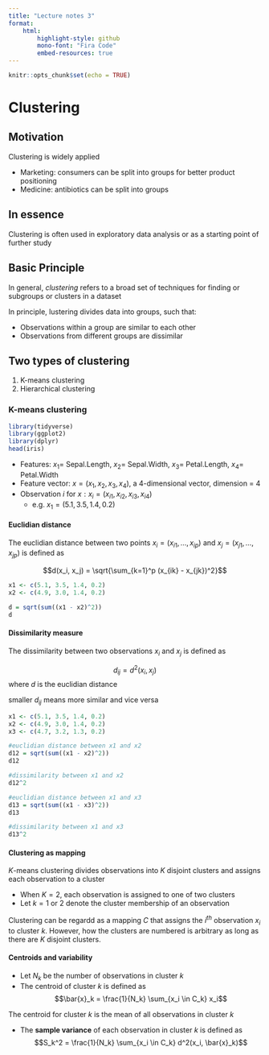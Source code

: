 ```yaml
---
title: "Lecture notes 3"
format: 
    html:
        highlight-style: github
        mono-font: "Fira Code"
        embed-resources: true
---
```


```r
knitr::opts_chunk$set(echo = TRUE)
```

# Clustering

## Motivation
Clustering is widely applied

- Marketing: consumers can be split into groups for better product positioning
- Medicine: antibiotics can be split into groups

::: {.callout-tip}
## In essence
Clustering is often used in exploratory data analysis or as a starting point of further study
:::

## Basic Principle

In general, *clustering* refers to a broad set of techniques for finding or subgroups or clusters in a dataset

In principle, lustering divides data into groups, such that:  

- Observations within a group are similar to each other
- Observations from different groups are dissimilar

## Two types of clustering

1. K-means clustering
2. Hierarchical clustering

### K-means clustering

```r
library(tidyverse)
library(ggplot2)
library(dplyr)
head(iris)
```

- Features: $x_1 =$ Sepal.Length, $x_2 =$ Sepal.Width, $x_3 =$ Petal.Length, $x_4 =$ Petal.Width
- Feature vector: $x = (x_1, x_2, x_3, x_4)$, a 4-dimensional vector, dimension = 4
- Observation $i$ for $x: x_i = (x_{i1}, x_{i2}, x_{i3}, x_{i4})$
    - e.g. $x_1 = (5.1, 3.5, 1.4, 0.2)$

#### Euclidian distance
The euclidian distance between two points $x_i = (x_{i1}, \ldots, x_{ip})$ and $x_j = (x_{j1}, \ldots, x_{jp})$ is defined as

$$d(x_i, x_j) = \sqrt{\sum_{k=1}^p (x_{ik} - x_{jk})^2}$$
```r
x1 <- c(5.1, 3.5, 1.4, 0.2)
x2 <- c(4.9, 3.0, 1.4, 0.2)

d = sqrt(sum((x1 - x2)^2))
d
```

#### Dissimilarity measure

The dissimilarity between two observations $x_i$ and $x_j$ is defined as

$$d_{ij} = d^2 (x_i, x_j)$$
where $d$ is the euclidian distance  

smaller $d_{ij}$ means more similar and vice versa

```r
x1 <- c(5.1, 3.5, 1.4, 0.2)
x2 <- c(4.9, 3.0, 1.4, 0.2)
x3 <- c(4.7, 3.2, 1.3, 0.2)

#euclidian distance between x1 and x2
d12 = sqrt(sum((x1 - x2)^2))
d12

#dissimilarity between x1 and x2
d12^2

#euclidian distance between x1 and x3
d13 = sqrt(sum((x1 - x3)^2))
d13

#dissimilarity between x1 and x3
d13^2
```

#### Clustering as mapping

$K$-means clustering divides observations into $K$ disjoint clusters and assigns each observation to a cluster

- When $K = 2$, each observation is assigned to one of two clusters
- Let $k = 1$ or $2$ denote the cluster membership of an observation

Clustering can be regardd as a mapping $C$ that assigns the $i^{th}$ observation $x_i$ to cluster $k$. However, how the clusters are numbered is arbitrary as long as there are $K$ disjoint clusters.

#### Centroids and variability
- Let $N_k$ be the number of observations in cluster $k$
- The centroid of cluster $k$ is defined as
$$\bar{x}_k = \frac{1}{N_k} \sum_{x_i \in C_k} x_i$$

::: {.callout-note}
The centroid for cluster $k$ is the mean of all observations in cluster $k$
:::

- The **sample variance** of each observation in cluster $k$ is defined as
$$S_k^2 = \frac{1}{N_k} \sum_{x_i \in C_k} d^2(x_i, \bar{x}_k)$$
